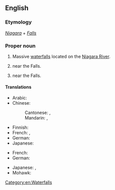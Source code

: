 ==English==
{{wikipedia}}

===Etymology===
''[[Niagara]]'' + ''[[falls|Falls]]''

===Proper noun===
{{en-proper noun|head=[[Niagara]] [[falls|Falls]]}}

# Massive [[waterfall]]s located on the [[Niagara River]].
# {{place|en|city|s/New York}} near the Falls.
# {{place|en|city|p/Ontario}} near the Falls.

====Translations====
{{trans-top|waterfalls}}
* Arabic: {{t|ar|شلالات نياجارا|m-p|tr=šalālāt nīāǧārā}}
* Chinese:
*: Cantonese: {{t|yue|尼亞加拉瀑布}}, {{t|yue|尼亚加拉瀑布|tr=nei4 aa3 gaa1 laai1 buk6 bou3}}
*: Mandarin: {{t+|cmn|尼亞加拉瀑布}}, {{t+|cmn|尼亚加拉瀑布|tr=Níyàjiālā Pùbù}}
{{trans-mid}}
* Finnish: {{t|fi|[[Niagaran]] [[putoukset]]|p}}
* French: {{t|fr|chutes du Niagara|f-p}}, {{t|fr|chutes Niagara|f-p}}
* German: {{t+|de|Niagarafälle|m-p}}
* Japanese: {{t|ja|ナイアガラの滝|tr=naiagaranotaki}}
{{trans-bottom}}
{{trans-top|a city}}
* French: {{t|fr|Niagara Falls|f}}
* German: {{t|de|Niagara Falls|n}}
{{trans-mid}}
* Japanese: {{t|ja|ナイアガラ・フォールズ|tr=naiagara fōruzu}}, {{t|ja|ナイアガラフォールズ|tr=naiagarafōruzu}}
* Mohawk: {{t|moh|Tkaniá:taren’s}}
{{trans-bottom}}

[[Category:en:Waterfalls]]